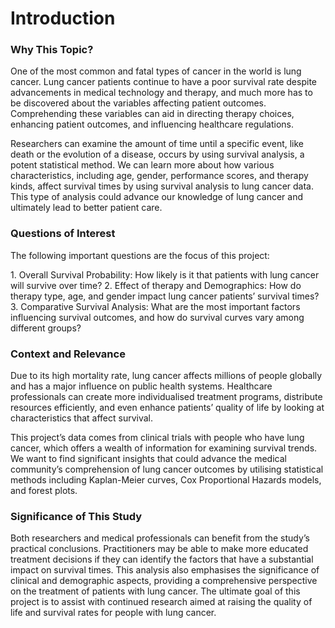 # Introduction

### Why This Topic?

One of the most common and fatal types of cancer in the world is lung cancer. Lung cancer patients continue to have a poor survival rate despite advancements in medical technology and therapy, and much more has to be discovered about the variables affecting patient outcomes. Comprehending these variables can aid in directing therapy choices, enhancing patient outcomes, and influencing healthcare regulations.

Researchers can examine the amount of time until a specific event, like death or the evolution of a disease, occurs by using survival analysis, a potent statistical method. We can learn more about how various characteristics, including age, gender, performance scores, and therapy kinds, affect survival times by using survival analysis to lung cancer data. This type of analysis could advance our knowledge of lung cancer and ultimately lead to better patient care.

### Questions of Interest

The following important questions are the focus of this project:

1.⁠ ⁠Overall Survival Probability: How likely is it that patients with lung cancer will survive over time?
2.⁠ ⁠Effect of therapy and Demographics: How do therapy type, age, and gender impact lung cancer patients' survival times?
3.⁠ ⁠Comparative Survival Analysis: What are the most important factors influencing survival outcomes, and how do survival curves vary among different groups?

### Context and Relevance

Due to its high mortality rate, lung cancer affects millions of people globally and has a major influence on public health systems. Healthcare professionals can create more individualised treatment programs, distribute resources efficiently, and even enhance patients' quality of life by looking at characteristics that affect survival.

This project's data comes from clinical trials with people who have lung cancer, which offers a wealth of information for examining survival trends. We want to find significant insights that could advance the medical community's comprehension of lung cancer outcomes by utilising statistical methods including Kaplan-Meier curves, Cox Proportional Hazards models, and forest plots.


### Significance of This Study

Both researchers and medical professionals can benefit from the study's practical conclusions. Practitioners may be able to make more educated treatment decisions if they can identify the factors that have a substantial impact on survival times. This analysis also emphasises the significance of clinical and demographic aspects, providing a comprehensive perspective on the treatment of patients with lung cancer. The ultimate goal of this project is to assist with continued research aimed at raising the quality of life and survival rates for people with lung cancer.